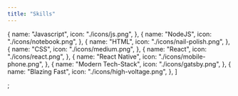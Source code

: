 ```yaml
---
title: "Skills"
---
```


  {
    name: "Javascript",
    icon: "./icons/js.png",
  },
  {
    name: "NodeJS",
    icon: "./icons/notebook.png",
  },
  {
    name: "HTML",
    icon: "./icons/nail-polish.png",
  },
  {
    name: "CSS",
    icon: "./icons/medium.png",
  },
  {
    name: "React",
    icon: "./icons/react.png",
  },
  {
    name: "React Native",
    icon: "./icons/mobile-phone.png",
  },
  {
    name: "Modern Tech-Stack",
    icon: "./icons/gatsby.png",
  },
  {
    name: "Blazing Fast",
    icon: "./icons/high-voltage.png",
  },
]

;
